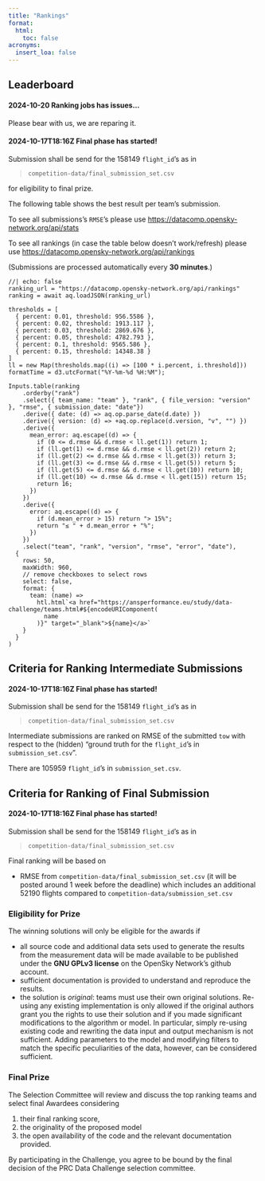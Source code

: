 ```yaml
---
title: "Rankings"
format:
  html:
    toc: false
acronyms:
  insert_loa: false
---
```


## Leaderboard

::: {.callout-warning title="Attention"}
#### 2024-10-20 Ranking jobs has issues...
Please bear with us, we are reparing it.


#### 2024-10-17T18:16Z Final phase has started!
Submission shall be send for the 158149 `flight_id`'s as in

> `competition-data/final_submission_set.csv`

for eligibility to final prize.

:::


The following table shows the best result per team's submission.  

To see all submissions's `RMSE`'s please use 
<https://datacomp.opensky-network.org/api/stats>

To see all rankings (in case the table below doesn't work/refresh) please use
<https://datacomp.opensky-network.org/api/rankings>

(Submissions are processed automatically every **30 minutes**.)

```ojs
//| echo: false
ranking_url = "https://datacomp.opensky-network.org/api/rankings"
ranking = await aq.loadJSON(ranking_url)

thresholds = [
  { percent: 0.01, threshold: 956.5586 },
  { percent: 0.02, threshold: 1913.117 },
  { percent: 0.03, threshold: 2869.676 },
  { percent: 0.05, threshold: 4782.793 },
  { percent: 0.1, threshold: 9565.586 },
  { percent: 0.15, threshold: 14348.38 }
]
ll = new Map(thresholds.map((i) => [100 * i.percent, i.threshold]))
formatTime = d3.utcFormat("%Y-%m-%d %H:%M");

Inputs.table(ranking
    .orderby("rank")
    .select({ team_name: "team" }, "rank", { file_version: "version" }, "rmse", { submission_date: "date"})
    .derive({ date: (d) => aq.op.parse_date(d.date) })
    .derive({ version: (d) => +aq.op.replace(d.version, "v", "") })
    .derive({
      mean_error: aq.escape((d) => {
        if (0 <= d.rmse && d.rmse < ll.get(1)) return 1;
        if (ll.get(1) <= d.rmse && d.rmse < ll.get(2)) return 2;
        if (ll.get(2) <= d.rmse && d.rmse < ll.get(3)) return 3;
        if (ll.get(3) <= d.rmse && d.rmse < ll.get(5)) return 5;
        if (ll.get(5) <= d.rmse && d.rmse < ll.get(10)) return 10;
        if (ll.get(10) <= d.rmse && d.rmse < ll.get(15)) return 15;
        return 16;
      })
    })
    .derive({
      error: aq.escape((d) => {
        if (d.mean_error > 15) return "> 15%";
        return "≤ " + d.mean_error + "%";
      })
    })
    .select("team", "rank", "version", "rmse", "error", "date"),
  {
    rows: 50,
    maxWidth: 960,
    // remove checkboxes to select rows
    select: false,
    format: {
      team: (name) =>
        htl.html`<a href="https://ansperformance.eu/study/data-challenge/teams.html#${encodeURIComponent(
          name
        )}" target="_blank">${name}</a>`
    }
  }
)
```

## Criteria for Ranking Intermediate Submissions

::: {.callout-warning title="Attention"}
#### 2024-10-17T18:16Z Final phase has started!
Submission shall be send for the 158149 `flight_id`'s as in

> `competition-data/final_submission_set.csv`

:::

Intermediate submissions are ranked on RMSE of the submitted `tow` with respect
to the (hidden) "ground truth for the `flight_id`'s in `submission_set.csv` ".

There are 105959 `flight_id`'s in `submission_set.csv`.


## Criteria for Ranking of Final Submission

::: {.callout-warning title="Attention"}
#### 2024-10-17T18:16Z Final phase has started!
Submission shall be send for the 158149 `flight_id`'s as in

> `competition-data/final_submission_set.csv`

:::


Final ranking will be based on 

* RMSE from `competition-data/final_submission_set.csv` (it will be posted around
  1 week before the deadline) which includes an additional 52190 flights
  compared to `competition-data/submission_set.csv`


### Eligibility for Prize

The winning solutions will only be eligible for the awards if

* all source code and additional data sets used to generate the results from
  the measurement data will be made available to be published under the
  **GNU GPLv3 license** on the OpenSky Network's github account.
* sufficient documentation is provided to understand and reproduce the results.
* the solution is _original_: teams must use their own original solutions.
  Re-using any existing implementation is only allowed if the original authors 
  grant you the rights to use their solution and if you made significant modifications 
  to the algorithm or model.
  In particular, simply re-using existing code and rewriting the data input and 
  output mechanism is not sufficient. Adding parameters to the model and modifying
  filters to match the specific peculiarities of the data, however, can be 
  considered sufficient. 


### Final Prize 

The Selection Committee will review and discuss the top ranking teams and
select final Awardees considering

1. their final ranking score,
1. the originality of the proposed model
1. the open availability of the code and the relevant documentation provided.

By participating in the Challenge, you agree to be bound by the final decision
of the PRC Data Challenge selection committee. 
